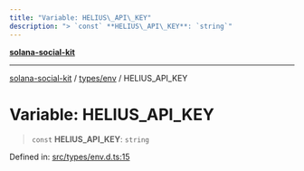 ```yaml
---
title: "Variable: HELIUS\_API\_KEY"
description: "> `const` **HELIUS\_API\_KEY**: `string`"
---
```


[**solana-social-kit**](../../../README.mdx)

***

[solana-social-kit](../../../README.mdx) / [types/env](../README.mdx) / HELIUS\_API\_KEY

# Variable: HELIUS\_API\_KEY

> `const` **HELIUS\_API\_KEY**: `string`

Defined in: [src/types/env.d.ts:15](https://github.com/SendArcade/solana-social-starter/blob/03568260ca96ed63f77049843c721de1cb011893/src/types/env.d.ts#L15)
